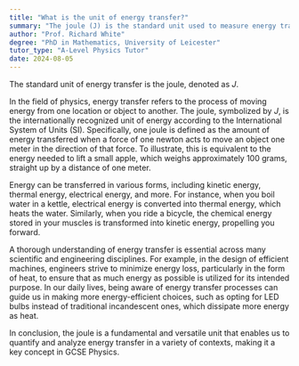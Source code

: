 ```yaml
---
title: "What is the unit of energy transfer?"
summary: "The joule (J) is the standard unit used to measure energy transfer."
author: "Prof. Richard White"
degree: "PhD in Mathematics, University of Leicester"
tutor_type: "A-Level Physics Tutor"
date: 2024-08-05
---
```


The standard unit of energy transfer is the joule, denoted as $J$.

In the field of physics, energy transfer refers to the process of moving energy from one location or object to another. The joule, symbolized by $J$, is the internationally recognized unit of energy according to the International System of Units (SI). Specifically, one joule is defined as the amount of energy transferred when a force of one newton acts to move an object one meter in the direction of that force. To illustrate, this is equivalent to the energy needed to lift a small apple, which weighs approximately $100$ grams, straight up by a distance of one meter.

Energy can be transferred in various forms, including kinetic energy, thermal energy, electrical energy, and more. For instance, when you boil water in a kettle, electrical energy is converted into thermal energy, which heats the water. Similarly, when you ride a bicycle, the chemical energy stored in your muscles is transformed into kinetic energy, propelling you forward.

A thorough understanding of energy transfer is essential across many scientific and engineering disciplines. For example, in the design of efficient machines, engineers strive to minimize energy loss, particularly in the form of heat, to ensure that as much energy as possible is utilized for its intended purpose. In our daily lives, being aware of energy transfer processes can guide us in making more energy-efficient choices, such as opting for LED bulbs instead of traditional incandescent ones, which dissipate more energy as heat.

In conclusion, the joule is a fundamental and versatile unit that enables us to quantify and analyze energy transfer in a variety of contexts, making it a key concept in GCSE Physics.
    